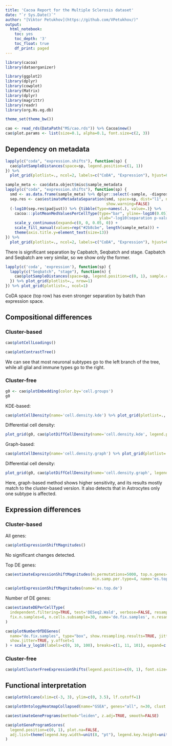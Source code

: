 ```yaml
---
title: 'Cacoa Report for the Multiple Sclerosis dataset'
date: "`r Sys.Date()`"
author: "[Viktor Petukhov](https://github.com/VPetukhov/)"
output:
  html_notebook:
    toc: yes
    toc_depth: '3'
    toc_float: true
    df_print: paged
---
```


```r
library(cacoa)
library(dataorganizer)

library(ggplot2)
library(dplyr)
library(cowplot)
library(Matrix)
library(dplyr)
library(magrittr)
library(readr)
library(org.Hs.eg.db)

theme_set(theme_bw())
```

```r
cao <- read_rds(DataPath("MS/cao.rds")) %>% Cacoa$new()
cao$plot.params <- list(size=0.1, alpha=0.1, font.size=c(2, 3))
```

## Dependency on metadata

```r
lapply(c("coda", "expression.shifts"), function(sp) {
  cao$plotSampleDistances(space=sp, legend.position=c(1, 1))
}) %>% 
  plot_grid(plotlist=., ncol=2, labels=c("CoDA", "Expression"), hjust=0, label_x=0.02, label_y=0.99)
```

```r
sample_meta <- cao$data.object$misc$sample_metadata
lapply(c("coda", "expression.shifts"), function(sp) {
  smd <- as.data.frame(sample_meta) %>% dplyr::select(-sample, -diagnosis)
  sep.res <- cao$estimateMetadataSeparation(smd, space=sp, dist="l1", name=paste0("md.", sp),
                                            show.warning=FALSE)
  (-log10(sep.res$padjust)) %>% {tibble(Type=names(.), value=.)} %>%
    cacoa:::plotMeanMedValuesPerCellType(type="bar", yline=-log10(0.05), 
                                         ylab="-log10(separation p-value)") +
    scale_y_continuous(expand=c(0, 0, 0.05, 0)) +
    scale_fill_manual(values=rep("#2b8cbe", length(sample_meta))) +
    theme(axis.title.y=element_text(size=13))
}) %>% 
  plot_grid(plotlist=., ncol=2, labels=c("CoDA", "Expression"), hjust=0, label_x=0.2, label_y=0.98)
```

There is significant separation by Capbatch, Seqbatch and stage. Capbatch and Seqbatch are
very similar, so we show only the former.

```r
lapply(c('coda', 'expression'), function(sp) {
  lapply(c("Seqbatch", "stage"), function(n) {
    cao$plotSampleDistances(space=sp, legend.position=c(0, 1), sample.colors=sample_meta[[n]])
  }) %>% plot_grid(plotlist=., nrow=1)
}) %>% plot_grid(plotlist=., ncol=1)
```

CoDA space (top row) has even stronger separation by batch than expression space.

## Compositional differences

### Cluster-based

```r
cao$plotCellLoadings()
```

```r
cao$plotContrastTree()
```

We can see that most neuronal subtypes go to the left branch of the tree, while all glial 
and immune types go to the right.

### Cluster-free

```r
g0 <- cao$plotEmbedding(color.by='cell.groups')
g0
```

KDE-based:

```r
cao$plotCellDensity(name='cell.density.kde') %>% plot_grid(plotlist=., ncol=2)
```

Differential cell density:

```r
plot_grid(g0, cao$plotDiffCellDensity(name='cell.density.kde', legend.position=c(0, 1)), ncol=2)
```

Graph-based:

```r
cao$plotCellDensity(name='cell.density.graph') %>% plot_grid(plotlist=., ncol=2)
```

Differential cell density:

```r
plot_grid(g0, cao$plotDiffCellDensity(name='cell.density.graph', legend.position=c(0, 1)), ncol=2)
```

Here, graph-based method shows higher sensitivity, and its results mostly match to the 
cluster-based version. It also detects that in Astrocytes only one subtype is affected.

## Expression differences

### Cluster-based

All genes:

```r
cao$plotExpressionShiftMagnitudes()
```

No significant changes detected.

Top DE genes:

```r
cao$estimateExpressionShiftMagnitudes(n.permutations=5000, top.n.genes=500, n.pcs=8, 
                                      min.samp.per.type=4, name='es.top.de', verbose=FALSE)
```

```r
cao$plotExpressionShiftMagnitudes(name='es.top.de')
```

Number of DE genes:

```r
cao$estimateDEPerCellType(
  independent.filtering=TRUE, test='DESeq2.Wald', verbose=FALSE, resampling.method='fix.samples', 
  fix.n.samples=6, n.cells.subsample=30, name='de.fix.samples', n.resamplings=50
)
```

```r
cao$plotNumberOfDEGenes(
  name="de.fix.samples", type="box", show.resampling.results=TRUE, jitter.alpha=0.5,
  show.jitter=TRUE, y.offset=1
) + scale_y_log10(labels=c(0, 10, 100), breaks=c(1, 11, 101), expand=c(0, 0), limits=c(1, 300))
```

### Cluster-free

```r
cao$plotClusterFreeExpressionShifts(legend.position=c(0, 1), font.size=c(1, 2))
```

## Functional interpretation

```r
cao$plotVolcano(xlim=c(-3, 3), ylim=c(0, 3.5), lf.cutoff=1)
```

```r
cao$plotOntologyHeatmapCollapsed(name="GSEA", genes="all", n=30, clust.method="ward.D")
```


```r
cao$estimateGenePrograms(method="leiden", z.adj=TRUE, smooth=FALSE)
```

```r
cao$plotGeneProgramScores(
  legend.position=c(0, 1), plot.na=FALSE, 
  adj.list=theme(legend.key.width=unit(8, "pt"), legend.key.height=unit(12, "pt"))
)
```
